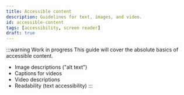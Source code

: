 ```yaml
---
title: Accessible content
description: Guidelines for text, images, and video.
id: accessible-content
tags: [accessibility, screen reader]
draft: true
---
```


:::warning Work in progress
This guide will cover the absolute basics of accessible content.

- Image descriptions ("alt text")
- Captions for videos
- Video descriptions
- Readability (text accessibility)
:::

